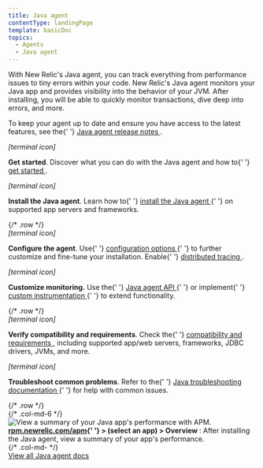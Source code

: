 ```yaml
---
title: Java agent
contentType: landingPage
template: basicDoc
topics:
  - Agents
  - Java agent
---
```


<div>
  <div className="row">
    <div className="col-md-8 col add-margin">
      <p>
        With New Relic's Java agent, you can track everything from performance
        issues to tiny errors within your code. New Relic's Java agent monitors
        your Java app and provides visibility into the behavior of your JVM.
        After installing, you will be able to quickly monitor transactions, dive
        deep into errors, and more.
      </p>
      <p>
        To keep your agent up to date and ensure you have access to the latest
        features, see the{' '}
        <a href="/docs/release-notes/agent-release-notes/java-release-notes">
          Java agent release notes
        </a>
        .
      </p>
      <div className="row">
        <div className="col-md-6 col ">
          <div className="col-md-3 col text-center add-margin">
            <div>
              <i aria-hidden="true" className="fa fa-terminal fa-2x">
                <span>[terminal icon]</span>
              </i>
            </div>
          </div>
          <div className="col-md-9 col">
            <p>
              <b>Get started</b>. Discover what you can do with the Java agent
              and how to{' '}
              <a href="/docs/agents/java-agent/getting-started/introduction-new-relic-java">
                get started
              </a>
              .
            </p>
          </div>
        </div>
        <div className="col-md-6 col">
          <div className="col-md-3 col text-center add-margin">
            <div>
              <i aria-hidden="true" className="fa fa-list-ol fa-2x">
                <span>[terminal icon]</span>
              </i>
            </div>
          </div>
          <div className="col-md-9 col">
            <p>
              <b>Install the Java agent</b>. Learn how to{' '}
              <a href="/docs/agents/java-agent/installation/install-java-agent">
                install the Java agent
              </a>{' '}
              on supported app servers and frameworks.
            </p>
          </div>
        </div>
      </div>
      {/* .row */}
      <div className="row">
        <div className="col-md-6 col">
          <div className="col-md-3 col text-center add-margin">
            <div>
              <i aria-hidden="true" className="fa fa-cog fa-2x">
                <span>[terminal icon]</span>
              </i>
            </div>
          </div>
          <div className="col-md-9 col">
            <p>
              <b>Configure the agent</b>. Use{' '}
              <a href="/docs/agents/java-agent/configuration/java-agent-configuration-config-file">
                configuration options
              </a>{' '}
              to further customize and fine-tune your installation. Enable{' '}
              <a href="/docs/apm/distributed-tracing/getting-started/introduction-distributed-tracing">
                distributed tracing
              </a>
              .
            </p>
          </div>
        </div>
        <div className="col-md-6 col">
          <div className="col-md-3 col text-center add-margin">
            <div>
              <i aria-hidden="true" className="fa fa-wrench fa-2x">
                <span>[terminal icon]</span>
              </i>
            </div>
          </div>
          <div className="col-md-9 col">
            <p>
              <b>Customize monitoring.</b> Use the{' '}
              <a href="/docs/agents/java-agent/custom-instrumentation/java-agent-api">
                Java agent API
              </a>{' '}
              or implement{' '}
              <a href="/docs/agents/java-agent/custom-instrumentation/java-custom-instrumentation">
                custom instrumentation
              </a>{' '}
              to extend functionality.
            </p>
          </div>
        </div>
      </div>
      {/* .row */}
      <div className="row">
        <div className="col-md-6 col">
          <div className="col-md-3 col text-center add-margin">
            <div>
              <i aria-hidden="true" className="fa fa-database fa-2x">
                <span>[terminal icon]</span>
              </i>
            </div>
          </div>
          <div className="col-md-9 col">
            <p>
              <b>Verify compatibility and requirements</b>. Check the{' '}
              <a href="/docs/agents/java-agent/getting-started/compatibility-requirements-java-agent">
                compatibility and requirements
              </a>
              , including supported app/web servers, frameworks, JDBC drivers,
              JVMs, and more.
            </p>
          </div>
        </div>
        <div className="col-md-6 col">
          <div className="col-md-3 col text-center add-margin">
            <div>
              <i aria-hidden="true" className="fa fa-life-ring fa-2x">
                <span>[terminal icon]</span>
              </i>
            </div>
          </div>
          <div className="col-md-9 col">
            <p>
              <b>Troubleshoot common problems</b>. Refer to the{' '}
              <a href="/docs/agents/java-agent/troubleshooting">
                Java troubleshooting documentation
              </a>{' '}
              for help with common issues.
            </p>
          </div>
        </div>
      </div>
      {/* .row */}
    </div>
    {/* .col-md-6 */}
    <div className="col-md-4 col add-margin">
      <div
        className="dnd-atom-wrapper type-image context-inline_image"
        contentEditable="false"
      >
        <div className="dnd-drop-wrapper">
          <div className="image">
            <img
              alt="View a summary of your Java app's performance with APM."
              height={1185}
              src="https://docs.newrelic.com/sites/default/files/thumbnails/image/Java_agent_landing_image.png"
              title="Java_agent_landing_image.png"
              typeof="foaf:Image"
              width={1396}
            />
          </div>
        </div>
        <div className="dnd-legend-wrapper" contentEditable="true">
          <div className="meta">
            <b>
              <a href="https://rpm.newrelic.com/apm">rpm.newrelic.com/apm</a>{' '}
              &gt; (select an app) &gt; Overview
            </b>
            : After installing the Java agent, view a summary of your app's
            performance.
          </div>
        </div>
      </div>
    </div>
    {/* .col-md- */}
  </div>
  <div className="row">
    <div className="col col-md-12 add-margin text-center product-wrap">
      <a
        className="btn btn-lg btn-primary"
        href="/docs/agents/java-agent?toc=true"
      >
        View all Java agent docs
      </a>
    </div>
  </div>
</div>

